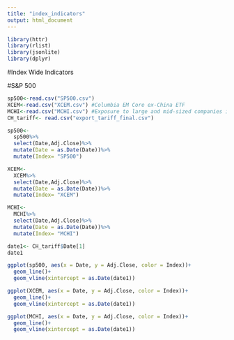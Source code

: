 ```yaml
---
title: "index_indicators"
output: html_document
---
```


```r
library(httr)
library(rlist)
library(jsonlite)
library(dplyr)
```


#Index Wide Indicators


#S&P 500

```r
sp500<-read.csv("SP500.csv")
XCEM<-read.csv("XCEM.csv") #Columbia EM Core ex-China ETF
MCHI<-read.csv("MCHI.csv") #Exposure to large and mid-sized companies in China
CH_tariff<- read.csv("export_tariff_final.csv")
```

```r
sp500<-
  sp500%>%
  select(Date,Adj.Close)%>%
  mutate(Date = as.Date(Date))%>%
  mutate(Index= "SP500")

XCEM<-
  XCEM%>%
  select(Date,Adj.Close)%>%
  mutate(Date = as.Date(Date))%>%
  mutate(Index= "XCEM")

MCHI<-
  MCHI%>%
  select(Date,Adj.Close)%>%
  mutate(Date = as.Date(Date))%>%
  mutate(Index= "MCHI")
```

```r
date1<- CH_tariff$Date[1]
date1
```


```r
ggplot(sp500, aes(x = Date, y = Adj.Close, color = Index))+
  geom_line()+
  geom_vline(xintercept = as.Date(date1))

ggplot(XCEM, aes(x = Date, y = Adj.Close, color = Index))+
  geom_line()+
  geom_vline(xintercept = as.Date(date1))

ggplot(MCHI, aes(x = Date, y = Adj.Close, color = Index))+
  geom_line()+
  geom_vline(xintercept = as.Date(date1))
```


